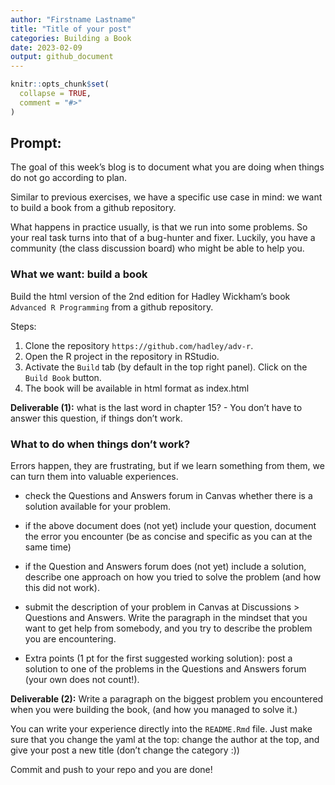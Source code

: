 ```yaml
---
author: "Firstname Lastname"
title: "Title of your post"
categories: Building a Book
date: 2023-02-09
output: github_document
---
```


<!-- README.md is generated from README.Rmd. Please edit that file -->

```r
knitr::opts_chunk$set(
  collapse = TRUE,
  comment = "#>"
)
```

## Prompt:


The goal of this  week's blog is to document what you are doing when things do not go according to plan. 

Similar to previous exercises, we have a specific use case in mind: we want to build a book from a github repository. 

What happens in practice usually, is that we run into some problems. 
So your real task turns into that of a bug-hunter and fixer. Luckily, you have a community (the class discussion board) who might be able to help you. 



### What we want: build a book

Build the html version of the 2nd edition for Hadley Wickham's book `Advanced R Programming` from a github repository.

Steps:

1. Clone the repository `https://github.com/hadley/adv-r`.
2. Open the R project in the repository in RStudio.
3. Activate the `Build` tab (by default in the top right panel). Click on the `Build Book` button.
4. The book will be available in html format as index.html

**Deliverable (1):** what is the last word in chapter 15? - You don't have to answer this question, if things don't work. 


### What to do when things don't work?

Errors happen, they are frustrating, but if we learn something from them, we can turn them into valuable experiences.

- check the Questions and Answers forum in Canvas whether there is a solution available for your problem. 

- if the above document does (not yet) include your question, document the error you encounter (be as concise and specific as you can at the same time)

- if the Question and Answers forum does (not yet) include a solution, describe one approach on how you tried to solve the problem (and how this did not work).

- submit the description of your problem in Canvas at Discussions > Questions and Answers.  Write the paragraph in the mindset that you want to get help from somebody, and you try to describe the problem you are encountering. 

- Extra points (1 pt for the first suggested working solution): post a solution to one of the problems in the Questions and Answers forum (your own does not count!). 


**Deliverable (2):** Write a paragraph on the biggest problem you encountered when you were building the book, (and how you managed to solve it.)


You can write your experience directly into the `README.Rmd` file. Just make sure that you change the yaml at the top: change the author at the top, and give your post a new title (don't change the category :)) 

Commit and push to your repo and you are done!

